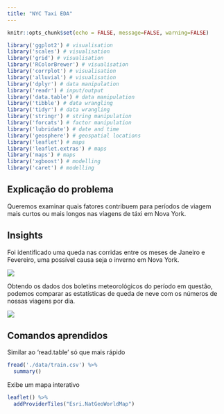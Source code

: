 ```yaml
---
title: "NYC Taxi EDA"
---
```


```r
knitr::opts_chunk$set(echo = FALSE, message=FALSE, warning=FALSE)
```

```r
library('ggplot2') # visualisation
library('scales') # visualisation
library('grid') # visualisation
library('RColorBrewer') # visualisation
library('corrplot') # visualisation
library('alluvial') # visualisation
library('dplyr') # data manipulation
library('readr') # input/output
library('data.table') # data manipulation
library('tibble') # data wrangling
library('tidyr') # data wrangling
library('stringr') # string manipulation
library('forcats') # factor manipulation
library('lubridate') # date and time
library('geosphere') # geospatial locations
library('leaflet') # maps
library('leaflet.extras') # maps
library('maps') # maps
library('xgboost') # modelling
library('caret') # modelling
```

## Explicação do problema

Queremos examinar quais fatores contribuem para períodos de viagem mais curtos ou mais longos nas viagens de táxi em Nova York.

## Insights

Foi identificado uma queda nas corridas entre os meses de Janeiro e Fevereiro, uma possível causa seja o inverno em Nova York.

![](./images/unnamed-chunk-16-1.png)

Obtendo os dados dos boletins meteorológicos do período em questão, podemos comparar as estatísticas de queda de neve com os números de nossas viagens por dia.

![](./images/unnamed-chunk-55-1.png)

## Comandos aprendidos

Similar ao 'read.table' só que mais rápido

```r
fread('./data/train.csv') %>%
  summary()
```

Exibe um mapa interativo
```r
leaflet() %>% 
  addProviderTiles("Esri.NatGeoWorldMap")
```